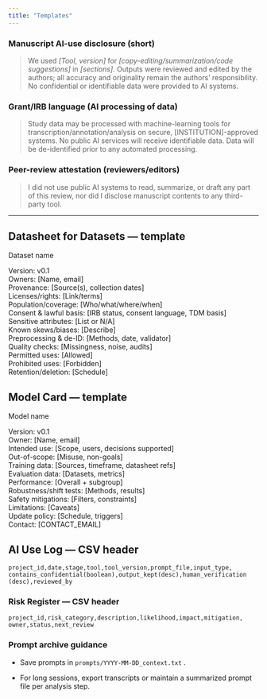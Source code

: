 ```yaml
---
title: "Templates"
---
```



### Manuscript AI-use disclosure (short)
> We used *[Tool, version]* for *[copy-editing/summarization/code suggestions]* in *[sections]*. Outputs were reviewed and edited by the authors; all accuracy and originality remain the authors’ responsibility. No confidential or identifiable data were provided to AI systems.


### Grant/IRB language (AI processing of data)
> Study data may be processed with machine-learning tools for transcription/annotation/analysis on secure, [INSTITUTION]-approved systems. No public AI services will receive identifiable data. Data will be de-identified prior to any automated processing.


### Peer-review attestation (reviewers/editors)
> I did not use public AI systems to read, summarize, or draft any part of this review, nor did I disclose manuscript contents to any third-party tool.


---


## Datasheet for Datasets — template

Dataset name

Version: v0.1 \
Owners: [Name, email] \
Provenance: [Source(s), collection dates] \
Licenses/rights: [Link/terms] \
Population/coverage: [Who/what/where/when] \
Consent & lawful basis: [IRB status, consent language, TDM basis] \
Sensitive attributes: [List or N/A]  \
Known skews/biases: [Describe] \
Preprocessing & de-ID: [Methods, date, validator] \
Quality checks: [Missingness, noise, audits] \
Permitted uses: [Allowed] \
Prohibited uses: [Forbidden] \
Retention/deletion: [Schedule] \



## Model Card — template
Model name

Version: v0.1  
Owner: [Name, email]  
Intended use: [Scope, users, decisions supported]  
Out-of-scope: [Misuse, non-goals]  
Training data: [Sources, timeframe, datasheet refs]  
Evaluation data: [Datasets, metrics]  
Performance: [Overall + subgroup]  
Robustness/shift tests: [Methods, results]  
Safety mitigations: [Filters, constraints]  
Limitations: [Caveats]  
Update policy: [Schedule, triggers]  
Contact: [CONTACT_EMAIL]  



## AI Use Log — CSV header
```csv
project_id,date,stage,tool,tool_version,prompt_file,input_type,
contains_confidential(boolean),output_kept(desc),human_verification
(desc),reviewed_by
```
### Risk Register — CSV header
```csv
project_id,risk_category,description,likelihood,impact,mitigation,
owner,status,next_review
```

### Prompt archive guidance

- Save prompts in `prompts/YYYY-MM-DD_context.txt` .

- For long sessions, export transcripts or maintain a summarized prompt file per analysis step.